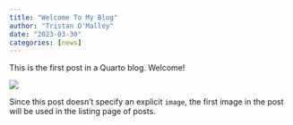 ```yaml
---
title: "Welcome To My Blog"
author: "Tristan O'Malley"
date: "2023-03-30"
categories: [news]
---
```


This is the first post in a Quarto blog. Welcome!

![](thumbnail.jpg)

Since this post doesn't specify an explicit `image`, the first image in the post will be used in the listing page of posts.

